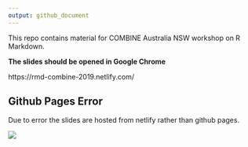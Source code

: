 ```yaml
---
output: github_document
---
```


<!-- README.md is generated from README.Rmd. Please edit that file -->


This repo contains material for COMBINE Australia NSW workshop on R Markdown.

**The slides should be opened in Google Chrome**

https://rmd-combine-2019.netlify.com/


## Github Pages Error

Due to error the slides are hosted from netlify rather than github pages.


![](images/github-pages-error.png)
